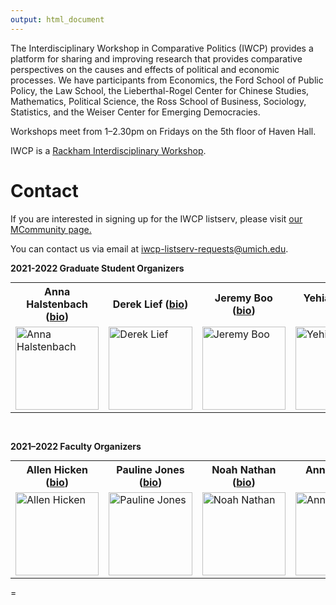 ```yaml
---
output: html_document
---
```


The Interdisciplinary Workshop in Comparative Politics (IWCP) provides a platform for sharing and improving research that provides comparative perspectives on the causes and effects of political and economic processes. We have participants from Economics, the Ford School of Public Policy, the Law School, the Lieberthal-Rogel Center for Chinese Studies, Mathematics, Political Science, the Ross School of Business, Sociology, Statistics, and the Weiser Center for Emerging Democracies.\

Workshops meet from 1--2.30pm on Fridays on the 5th floor of Haven Hall.\

IWCP is a <a href="https://rackham.umich.edu/faculty-and-staff/faculty-and-program-funding/rackham-interdisciplinary-workshops/">Rackham Interdisciplinary Workshop</a>.

<h1>**Contact**</h1>
If you are interested in signing up for the IWCP listserv, please visit <a href="https://mcommunity.umich.edu/#group:Interdisciplinary%20Workshop%20in%20Comparative%20Politics">our MCommunity page.</a>\

You can contact us via email at <a href="mailto:iwcp-listserv-requests@umich.edu">iwcp-listserv-requests@umich.edu</a>.

**2021-2022 Graduate Student Organizers**

<table border="0" width="100%" ID="Table2" style="margin: 0px;">
  <colgroup>
  <col span="3">
  </colgroup>
  <tr>
  <th>Anna Halstenbach (<a href="https://lsa.umich.edu/polisci/people/graduate-students/Halstenbach.html">bio</a>)</th>
  <th>Derek Lief (<a href="https://lsa.umich.edu/polisci/people/graduate-students/dlief.html">bio</a>)</th>
  <th>Jeremy Boo (<a href="https://lsa.umich.edu/polisci/people/graduate-students/jboo.html">bio</a>)</th>
   <th>Yehia Mekawi (<a href="https://lsa.umich.edu/polisci/people/graduate-students/ymekawi.html">bio</a>)</th>
  </tr>
  <tr>
  <td><img alt = 'Anna Halstenbach' style='display: block; margin-left: auto; margin-right: auto;width: 100pt;' src='/./about_files/halstenbach_headshot.jpg' /></td>
  <td><img alt = 'Derek Lief' style='display: block; margin-left: auto; margin-right: auto;width: 100pt;' src='/./about_files/lief_headshot.jpg' /></td>
  <td><img alt = 'Jeremy Boo' style='display: block; margin-left: auto; margin-right: auto;width: 100pt;' src='/./about_files/boo_headshot.jpg' /></td>
  <td><img alt = 'Yehia Mekawi' style='display: block; margin-left: auto; margin-right: auto;width: 100pt;' src='/./about_files/mekawi_headshot.jpg' /></td>
  </tr>
</table>\

**2021--2022 Faculty Organizers**\

<table border="0" width="100%" ID="Table2" style="margin: 0px;">
  <colgroup>
  <col span="2">
  </colgroup>
  <tr>
  <th>Allen Hicken (<a href="https://lsa.umich.edu/polisci/people/faculty/ahicken.html">bio</a>)</th>
  <th>Pauline Jones (<a href="https://lsa.umich.edu/polisci/people/faculty/pjluong.html">bio</a>)</th>
  <th>Noah Nathan (<a href="https://sites.lsa.umich.edu/noahnathan/">bio</a>)</th>
  <th>Anne Pitcher (<a href="https://sites.lsa.umich.edu/pitchera/">bio</a>)</th>
  </tr>
  <tr>
  <td><img alt = 'Allen Hicken' style='display: block; margin-left: auto; margin-right: auto;width: 100pt;' src='/./about_files/hicken_headshot.jpg' /></td>
  <td><img alt = 'Pauline Jones' style='display: block; margin-left: auto; margin-right: auto;width: 100pt;' src='/./about_files/jones_headshot.jpg' /></td>
  <td><img alt = 'Noah Nathan' style='display: block; margin-left: auto; margin-right: auto;width: 100pt;' src='/./about_files/nathan_headshot.jpg' /></td>
  <td><img alt = 'Anne Pitcher' style='display: block; margin-left: auto; margin-right: auto;width: 100pt;' src='/./about_files/pitcher_headshot.jpg' /></td>
  </tr>
</table>

=